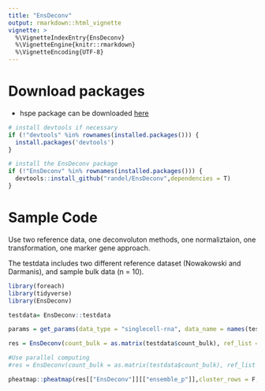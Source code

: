 ```yaml
---
title: "EnsDeconv"
output: rmarkdown::html_vignette
vignette: >
  %\VignetteIndexEntry{EnsDeconv}
  %\VignetteEngine{knitr::rmarkdown}
  %\VignetteEncoding{UTF-8}
---
```


# Download packages

* hspe package can be downloaded [here](https://gjhunt.github.io/hspe/hspe_0.1.tar.gz)

```r
# install devtools if necessary
if (!"devtools" %in% rownames(installed.packages())) {
  install.packages('devtools')
}

# install the EnsDeconv package
if (!"EnsDeconv" %in% rownames(installed.packages())) {
  devtools::install_github("randel/EnsDeconv",dependencies = T)
}

```






# Sample Code
Use two reference data, one deconvoluton methods, one normaliztaion, one transformation, one marker gene approach.

The testdata includes two different reference dataset (Nowakowski and Darmanis), and sample bulk data (n = 10).
```r
library(foreach)
library(tidyverse)
library(EnsDeconv)

testdata= EnsDeconv::testdata

params = get_params(data_type = "singlecell-rna", data_name = names(testdata$ref_list), n_markers = 50,Marker.Method = "t",TNormalization = "none",CNormalization = "none",dmeths = "CIBERSORT")

res = EnsDeconv(count_bulk = as.matrix(testdata$count_bulk), ref_list = testdata$ref_list, ncore = 4, parallel_comp = F, params = params,trueMet = "ROS")

#Use parallel computing
#res = EnsDeconv(count_bulk = as.matrix(testdata$count_bulk), ref_list = testdata$ref_list, ncore = 4, parallel_comp = T, params = params,trueMet = "ROS",outpath= '...')
```


```r
pheatmap::pheatmap(res[["EnsDeconv"]][["ensemble_p"]],cluster_rows = F,cluster_cols = F)
```

